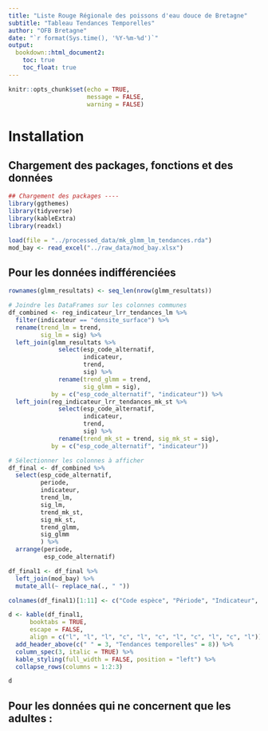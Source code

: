 ```yaml
---
title: "Liste Rouge Régionale des poissons d'eau douce de Bretagne"
subtitle: "Tableau Tendances Temporelles"
author: "OFB Bretagne"
date: "`r format(Sys.time(), '%Y-%m-%d')`"
output:
  bookdown::html_document2:
    toc: true
    toc_float: true
---
```


```r
knitr::opts_chunk$set(echo = TRUE,
                      message = FALSE,
                      warning = FALSE)
```


# Installation 

## Chargement des packages, fonctions et des données 

```r
## Chargement des packages ----
library(ggthemes)
library(tidyverse)
library(kableExtra)
library(readxl)
```

```r
load(file = "../processed_data/mk_glmm_lm_tendances.rda")
mod_bay <- read_excel("../raw_data/mod_bay.xlsx")
```


## Pour les données indifférenciées

```r
rownames(glmm_resultats) <- seq_len(nrow(glmm_resultats))
```


```r
# Joindre les DataFrames sur les colonnes communes
df_combined <- reg_indicateur_lrr_tendances_lm %>%
  filter(indicateur == "densite_surface") %>% 
  rename(trend_lm = trend, 
         sig_lm = sig) %>%
  left_join(glmm_resultats %>% 
              select(esp_code_alternatif,
                     indicateur,
                     trend,
                     sig) %>% 
              rename(trend_glmm = trend, 
                     sig_glmm = sig), 
            by = c("esp_code_alternatif", "indicateur")) %>%
  left_join(reg_indicateur_lrr_tendances_mk_st %>% 
              select(esp_code_alternatif,
                     indicateur,
                     trend,
                     sig) %>% 
              rename(trend_mk_st = trend, sig_mk_st = sig), 
            by = c("esp_code_alternatif", "indicateur"))
```


```r
# Sélectionner les colonnes à afficher
df_final <- df_combined %>%
  select(esp_code_alternatif, 
         periode, 
         indicateur, 
         trend_lm, 
         sig_lm,
         trend_mk_st,
         sig_mk_st,
         trend_glmm,
         sig_glmm
         ) %>% 
  arrange(periode,
          esp_code_alternatif)
```


```r
df_final1 <- df_final %>% 
  left_join(mod_bay) %>% 
  mutate_all(~ replace_na(., " "))
```


```r
colnames(df_final1)[1:11] <- c("Code espèce", "Période", "Indicateur", "Linéaire", " ", "MK / ST", " ", "GLMM", " ", "Bayésien", "")

d <- kable(df_final1,
      booktabs = TRUE,
      escape = FALSE,
      align = c("l", "l", "l", "c", "l", "c", "l", "c", "l", "c", "l")) %>%
  add_header_above(c(" " = 3, "Tendances temporelles" = 8)) %>%
  column_spec(3, italic = TRUE) %>% 
  kable_styling(full_width = FALSE, position = "left") %>% 
  collapse_rows(columns = 1:2:3)

d
```







## Pour les données qui ne concernent que les adultes : 






